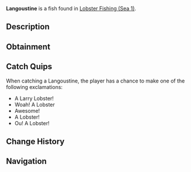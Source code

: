 {{FishInfobox
|image          = Langoustine.png
|rarity         = Legendary
|sea            = First Sea
|location       = [[Lobster Fishing (Sea 1)]]
|sublocation    = 
|sources        = Lobster Cage
|radar_location = 
|xp             = 1500
|weather        = 
|time           = Night
|season         = Winter, Spring
|bait           = 
|base_weight    = 1
|base_value     = 9000
|weight_range   = 0.7
|base_chance    = 8
|base_resil     = 150
}}
'''Langoustine''' is a {{Rarity|Legendary}} fish found in [[Lobster Fishing (Sea 1)]].

== Description ==
{{Description|Lobsters are valuable crustaceans known for their rich, succulent meat. Lobsters are most active in the summer to autumn, and are commonly caught in crab cages during calm clear days.|Bestiary Entry}}

== Obtainment ==
{{Description|Caught in oceans using a lobster cage.|Bestiary Hint}}

== Catch Quips ==
When catching a Langoustine, the player has a chance to make one of the following exclamations:
* A Larry Lobster!
* Woah! A Lobster
* Awesome!
* A Lobster!
* Ou! A Lobster!

== Change History ==
{{Change History|{{subst:Current Version}}}}

== Navigation ==
{{Fish Navbox|Lobster Fishing (Sea 1)}}